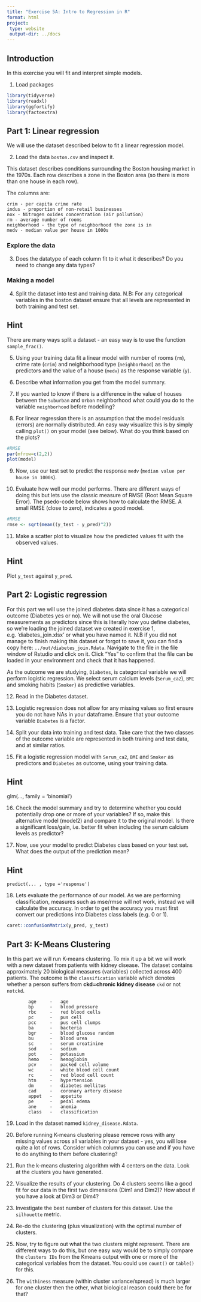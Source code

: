```yaml
---
title: "Exercise 5A: Intro to Regression in R"
format: html
project:
 type: website
 output-dir: ../docs
---
```


## Introduction

In this exercise you will fit and interpret simple models.

1.  Load packages

```r
library(tidyverse)
library(readxl)
library(ggfortify)
library(factoextra)
```

## Part 1: Linear regression

We will use the dataset described below to fit a linear regression model.

2.  Load the data `boston.csv` and inspect it.

This dataset describes conditions surrounding the Boston housing market in the 1970s. Each row describes a zone in the Boston area (so there is more than one house in each row).

The columns are:

```         
crim - per capita crime rate
indus - proportion of non-retail businesses
nox - Nitrogen oxides concentration (air pollution)
rm - average number of rooms
neighborhood - the type of neighborhood the zone is in
medv - median value per house in 1000s
```

### Explore the data

3.  Does the datatype of each column fit to it what it describes? Do you need to change any data types?

### Making a model

4.  Split the dataset into test and training data. N.B: For any categorical variables in the boston dataset ensure that all levels are represented in both training and test set.

::: {.callout-tip collapse="true"}
## Hint

There are many ways split a dataset - an easy way is to use the function `sample_frac()`.
:::

5.  Using your training data fit a linear model with number of rooms (`rm`), crime rate (`crim`) and neighborhood type (`neighborhood`) as the predictors and the value of a house (`medv`) as the response variable (y).

6.  Describe what information you get from the model summary.

7.  If you wanted to know if there is a difference in the value of houses between the `Suburban` and `Urban` neighborhood what could you do to the variable `neighborhood` before modelling?

8.  For linear regression there is an assumption that the model residuals (errors) are normally distributed. An easy way visualize this is by simply calling `plot()` on your model (see below). What do you think based on the plots?

```r
#RMSE
par(mfrow=c(2,2))
plot(model)
```

9.  Now, use our test set to predict the response `medv` (`median value per house in 1000s`).

10. Evaluate how well our model performs. There are different ways of doing this but lets use the classic measure of RMSE (Root Mean Square Error). The psedo-code below shows how to calculate the RMSE. A small RMSE (close to zero), indicates a good model.

```r
#RMSE
rmse <- sqrt(mean((y_test - y_pred)^2))
```

11. Make a scatter plot to visualize how the predicted values fit with the observed values.

::: {.callout-tip collapse="true"}
## Hint

Plot `y_test` against `y_pred`.
:::

## Part 2: Logistic regression

For this part we will use the joined diabetes data since it has a categorical outcome (Diabetes yes or no). We will not use the oral Glucose measurements as predictors since this is literally how you define diabetes, so we're loading the joined dataset we created in exercise 1, e.g. 'diabetes_join.xlsx' or what you have named it. N.B if you did not manage to finish making this dataset or forgot to save it, you can find a copy here: `../out/diabetes_join.Rdata`. Navigate to the file in the file window of Rstudio and click on it. Click "Yes" to confirm that the file can be loaded in your environment and check that it has happened.

As the outcome we are studying, `Diabetes`, is categorical variable we will perform logistic regression. We select serum calcium levels (`Serum_ca2`), `BMI` and smoking habits (`Smoker`) as predictive variables.

12. Read in the Diabetes dataset.

13. Logistic regression does not allow for any missing values so first ensure you do not have NAs in your dataframe. Ensure that your outcome variable `Diabetes` is a factor.

14. Split your data into training and test data. Take care that the two classes of the outcome variable are represented in both training and test data, and at similar ratios.

15. Fit a logistic regression model with `Serum_ca2`, `BMI` and `Smoker` as predictors and `Diabetes` as outcome, using your training data.

::: {.callout-tip collapse="true"}
## Hint

glm(..., family = 'binomial')
:::

16. Check the model summary and try to determine whether you could potentially drop one or more of your variables? If so, make this alternative model (model2) and compare it to the original model. Is there a significant loss/gain, i.e. better fit when including the serum calcium levels as predictor?

17. Now, use your model to predict Diabetes class based on your test set. What does the output of the prediction mean?

::: {.callout-tip collapse="true"}
## Hint

`predict(... , type ='response')`
:::

18. Lets evaluate the performance of our model. As we are performing classification, measures such as mse/rmse will not work, instead we will calculate the accuracy. In order to get the accuracy you must first convert our predictions into Diabetes class labels (e.g. 0 or 1).

```r
caret::confusionMatrix(y_pred, y_test)
```


## Part 3: K-Means Clustering

In this part we will run K-means clustering. To mix it up a bit we will work with a new dataset from patients with kidney disease. The dataset contains approximately 20 biological measures (variables) collected across 400 patients. The outcome is the `classification` variable which denotes whether a person suffers from **ckd=chronic kidney disease** `ckd` or not `notckd`.

```         
        age     -   age
        bp      -   blood pressure
        rbc     -   red blood cells
        pc      -   pus cell
        pcc     -   pus cell clumps
        ba      -   bacteria
        bgr     -   blood glucose random
        bu      -   blood urea
        sc      -   serum creatinine
        sod     -   sodium
        pot     -   potassium
        hemo    -   hemoglobin
        pcv     -   packed cell volume
        wc      -   white blood cell count
        rc      -   red blood cell count
        htn     -   hypertension
        dm      -   diabetes mellitus
        cad     -   coronary artery disease
        appet   -   appetite
        pe      -   pedal edema
        ane     -   anemia
        class   -   classification  
```

19. Load in the dataset named `kidney_disease.Rdata`.

20. Before running K-means clustering please remove rows with any missing values across all variables in your dataset - yes, you will lose quite a lot of rows. Consider which columns you can use and if you have to do anything to them before clustering?

21. Run the k-means clustering algorithm with 4 centers on the data. Look at the clusters you have generated.

22. Visualize the results of your clustering. Do 4 clusters seems like a good fit for our data in the first two dimensions (Dim1 and Dim2)? How about if you have a look at Dim3 or Dim4?

23. Investigate the best number of clusters for this dataset. Use the `silhouette` metric.

24. Re-do the clustering (plus visualization) with the optimal number of clusters.

25. Now, try to figure out what the two clusters might represent. There are different ways to do this, but one easy way would be to simply compare the `clusters IDs` from the Kmeans output with one or more of the categorical variables from the dataset. You could use `count()` or `table()` for this.

26. The `withiness` measure (within cluster variance/spread) is much larger for one cluster then the other, what biological reason could there be for that?